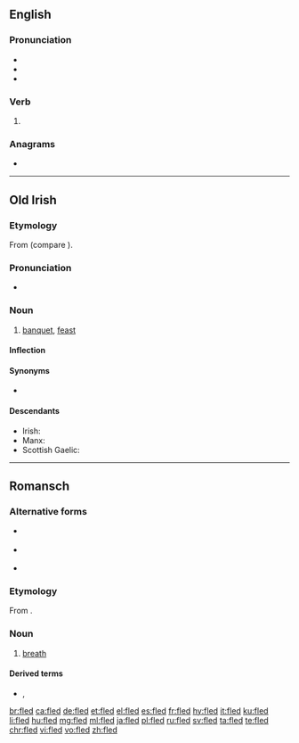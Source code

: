 ==English==

===Pronunciation===
* {{IPA|/ˈflɛd/|lang=en}}
* {{audio|en-us-fled.ogg|Audio (US)|lang=en}}
* {{rhymes|ɛd|lang=en}}

===Verb===
{{head|en|verb form}}

# {{en-past of|flee}}

===Anagrams===
* {{l|en|DELF}}

----

==Old Irish==

===Etymology===
From {{inh|sga|cel-pro|*wlidā}} (compare {{cog|cy|gwledd}}).

===Pronunciation===
* {{IPA|/fʲlʲeð/|lang=sga}}

===Noun===
{{head|sga|noun|g=f}}

# [[banquet]], [[feast]]

====Inflection====
{{rfinfl|sga|noun}}

====Synonyms====
* {{l|sga|feis}}

====Descendants====
* Irish: {{l|ga|fleá}}
* Manx: {{l|gv|fleah}}
* Scottish Gaelic: {{l|gd|fleadh}}

{{topics|sga|Food and drink}}

----

==Romansch==

===Alternative forms===
* {{qualifier|Rumantsch Grischun|Sursilvan}} {{l|rm|flad}}
* {{qualifier|Sutsilvan|Surmiran}} {{l|rm|flo}}
* {{qualifier|Vallader}} {{l|rm|flà}}

===Etymology===
From {{etyl|la|rm}} {{m|la|flātus}}.

===Noun===
{{rm-noun|m}}

# {{lb|rm|Puter}} [[breath]] {{qualifier|of air}}

====Derived terms====
* {{l|rm|trer fled}}, {{l|rm|trer il fled}}

[[br:fled]]
[[ca:fled]]
[[de:fled]]
[[et:fled]]
[[el:fled]]
[[es:fled]]
[[fr:fled]]
[[hy:fled]]
[[it:fled]]
[[ku:fled]]
[[li:fled]]
[[hu:fled]]
[[mg:fled]]
[[ml:fled]]
[[ja:fled]]
[[pl:fled]]
[[ru:fled]]
[[sv:fled]]
[[ta:fled]]
[[te:fled]]
[[chr:fled]]
[[vi:fled]]
[[vo:fled]]
[[zh:fled]]